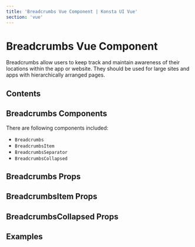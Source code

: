 ```yaml
---
title: 'Breadcrumbs Vue Component | Konsta UI Vue'
section: 'vue'
---
```



# Breadcrumbs Vue Component

Breadcrumbs allow users to keep track and maintain awareness of their
locations within the app or website. They should be used for large sites
and apps with hierarchically arranged pages.

## Contents

## Breadcrumbs Components

There are following components included:

- `Breadcrumbs`
- `BreadcrumbsItem`
- `BreadcrumbsSeparator`
- `BreadcrumbsCollapsed`

## Breadcrumbs Props

<BreadcrumbsProps />

## BreadcrumbsItem Props

<BreadcrumbsItemProps />

## BreadcrumbsCollapsed Props

<BreadcrumbsCollapsedProps />

## Examples

<BreadcrumbsExample />

